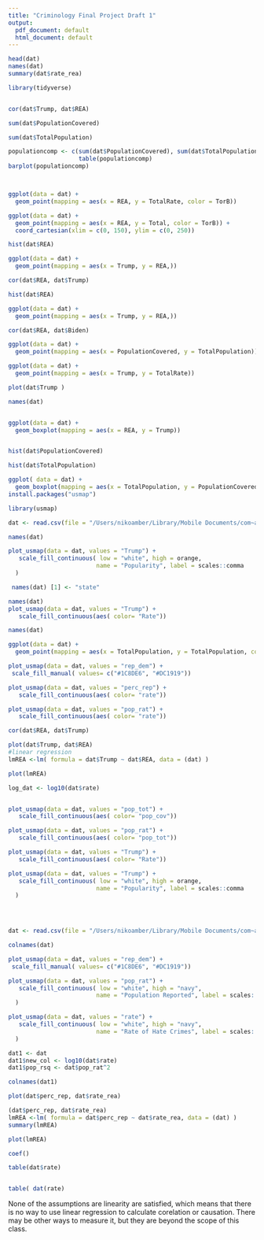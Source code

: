 ```yaml
---
title: "Criminology Final Project Draft 1"
output:
  pdf_document: default
  html_document: default
---
```


```r

head(dat)
names(dat)
summary(dat$rate_rea)

library(tidyverse)


cor(dat$Trump, dat$REA)

sum(dat$PopulationCovered)

sum(dat$TotalPopulation)

populationcomp <- c(sum(dat$PopulationCovered), sum(dat$TotalPopulation))
                    table(populationcomp)
barplot(populationcomp)



ggplot(data = dat) +
  geom_point(mapping = aes(x = REA, y = TotalRate, color = TorB))

ggplot(data = dat) +
  geom_point(mapping = aes(x = REA, y = Total, color = TorB)) +
  coord_cartesian(xlim = c(0, 150), ylim = c(0, 250))

hist(dat$REA)

ggplot(data = dat) +
  geom_point(mapping = aes(x = Trump, y = REA,))

cor(dat$REA, dat$Trump)

hist(dat$REA)

ggplot(data = dat) +
  geom_point(mapping = aes(x = Trump, y = REA,))

cor(dat$REA, dat$Biden)

ggplot(data = dat) +
  geom_point(mapping = aes(x = PopulationCovered, y = TotalPopulation))

ggplot(data = dat) +
  geom_point(mapping = aes(x = Trump, y = TotalRate))

plot(dat$Trump )

names(dat)


ggplot(data = dat) +
  geom_boxplot(mapping = aes(x = REA, y = Trump))


hist(dat$PopulationCovered)

hist(dat$TotalPopulation)

ggplot( data = dat) +
  geom_boxplot(mapping = aes(x = TotalPopulation, y = PopulationCovered))
install.packages("usmap")

library(usmap)

dat <- read.csv(file = "/Users/nikoamber/Library/Mobile Documents/com~apple~CloudDocs/Penn/Freshman Fall/Criminology/Final Data - Final Project Data with Rates.csv")

names(dat)

plot_usmap(data = dat, values = "Trump") +
   scale_fill_continuous( low = "white", high = orange, 
                         name = "Popularity", label = scales::comma
  )

 names(dat) [1] <- "state"

names(dat)
plot_usmap(data = dat, values = "Trump") +
   scale_fill_continuous(aes( color= "Rate"))

names(dat)

ggplot(data = dat) +
  geom_point(mapping = aes(x = TotalPopulation, y = TotalPopulation, color = PopulationCovered))

plot_usmap(data = dat, values = "rep_dem") +
 scale_fill_manual( values= c("#1C8DE6", "#DC1919"))

plot_usmap(data = dat, values = "perc_rep") +
   scale_fill_continuous(aes( color= "rate"))

plot_usmap(data = dat, values = "pop_rat") +
   scale_fill_continuous(aes( color= "rate"))

cor(dat$REA, dat$Trump)

plot(dat$Trump, dat$REA)
#linear regression 
lmREA <-lm( formula = dat$Trump ~ dat$REA, data = (dat) )

plot(lmREA)

log_dat <- log10(dat$rate)


plot_usmap(data = dat, values = "pop_tot") +
   scale_fill_continuous(aes( color= "pop_cov"))

plot_usmap(data = dat, values = "pop_rat") +
   scale_fill_continuous(aes( color= "pop_tot"))

plot_usmap(data = dat, values = "Trump") +
   scale_fill_continuous(aes( color= "Rate"))

plot_usmap(data = dat, values = "Trump") +
   scale_fill_continuous( low = "white", high = orange, 
                         name = "Popularity", label = scales::comma
  )


   
```

```r
dat <- read.csv(file = "/Users/nikoamber/Library/Mobile Documents/com~apple~CloudDocs/Penn/Freshman Fall/Criminology/Final Data - Final Project Data with Rates.csv")

colnames(dat)

plot_usmap(data = dat, values = "rep_dem") +
 scale_fill_manual( values= c("#1C8DE6", "#DC1919"))


```
```r
plot_usmap(data = dat, values = "pop_rat") +
   scale_fill_continuous( low = "white", high = "navy", 
                         name = "Population Reported", label = scales::comma
  )
```
```r


plot_usmap(data = dat, values = "rate") +
   scale_fill_continuous( low = "white", high = "navy", 
                         name = "Rate of Hate Crimes", label = scales::comma
  )

dat1 <- dat
dat1$new_col <- log10(dat$rate)
dat1$pop_rsq <- dat$pop_rat^2

colnames(dat1)

plot(dat$perc_rep, dat$rate_rea)

(dat$perc_rep, dat$rate_rea)
lmREA <-lm( formula = dat$perc_rep ~ dat$rate_rea, data = (dat) )
summary(lmREA)

plot(lmREA)

coef()

table(dat$rate)


table( dat(rate)

```

None of the assumptions are linearity are satisfied, which means that there is no way to use linear regression to calculate corelation or causation. There may be other ways to measure it, but they are beyond the scope of this class. 

